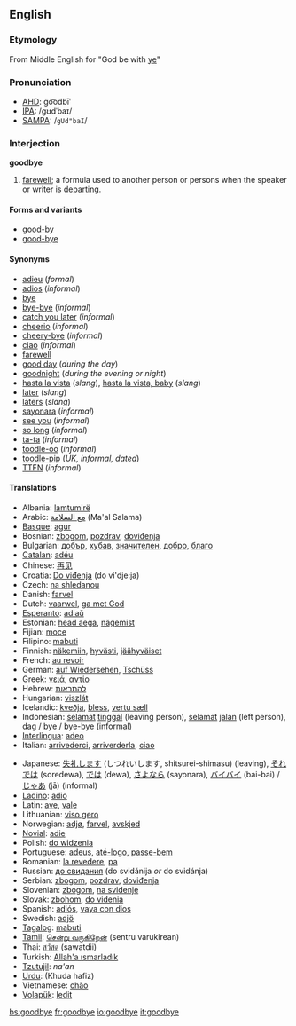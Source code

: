 ==English==
===Etymology===
From Middle English for "God be with [[ye]]"

===Pronunciation===
*[[w:AHD|AHD]]: go͝odbīʹ
*[[w:IPA|IPA]]: /gʊdˈbaɪ/
*[[w:SAMPA|SAMPA]]: /<tt>gUd"baI</tt>/

===Interjection===
'''goodbye'''
#[[farewell]]; a formula used to another person or persons when the speaker or writer is [[depart]]ing.

====Forms and variants====
*[[good-by]]
*[[good-bye]]

====Synonyms====
*[[adieu]] (''formal'')
*[[adios]] (''informal'')
*[[bye]]
*[[bye-bye]] (''informal'')
*[[catch you later]] (''informal'')
*[[cheerio]] (''informal'')
*[[cheery-bye]] (''informal'')
*[[ciao]] (''informal'')
*[[farewell]]
*[[good day]] (''during the day'')
*[[goodnight]] (''during the evening or night'')
*[[hasta la vista]] (''slang''), [[hasta la vista, baby]] (''slang'')
*[[later]] (''slang'')
*[[laters]] (''slang'')
*[[sayonara]] (''informal'')
*[[see you]] (''informal'')
*[[so long]] (''informal'')
*[[ta-ta]] (''informal'')
*[[toodle-oo]] (''informal'')
*[[toodle-pip]] (''UK, informal, dated'')
*[[TTFN]] (''informal'')

====Translations====
{{top}}
*Albania: [[lamtumirë]]
*Arabic: [[مع السلامة]] (Ma'al Salama)
*[[Basque]]: [[agur]]
*Bosnian: [[zbogom]], [[pozdrav]], [[doviđenja]]
*Bulgarian: [[добър]], [[хубав]], [[значителен]], [[добро]], [[благо]]
*[[Catalan]]: [[adéu]]
*Chinese: [[再见]]
*Croatia: [[Do viđenja]] (do vi'dje:ja)
*Czech: [[na shledanou]]
*Danish: [[farvel]]
*Dutch: [[vaarwel]], [[ga met God]]
*[[Esperanto]]: [[adiaŭ]]
*Estonian: [[head aega]], [[nägemist]]
*Fijian: [[moce]]
*Filipino: [[mabuti]]
*Finnish: [[näkemiin]], [[hyvästi]], [[jäähyväiset]]
*French: [[au revoir]]
*German: [[auf Wiedersehen]], [[Tschüss]]
*Greek: [[γειά]], [[αντίο]]
*Hebrew: [[להתראות]]
*Hungarian: [[viszlát]]
*Icelandic: [[kveðja]], [[bless]], [[vertu sæll]]
*Indonesian: [[selamat]] [[tinggal]] (leaving person), [[selamat]] [[jalan]] (left person), [[dag]] / [[bye]] / [[bye-bye]] (informal)
*[[Interlingua]]: [[adeo]]
*Italian: [[arrivederci]], [[arriverderla]], [[ciao]]
{{mid}}
*Japanese: [[失礼します]] (しつれいします, shitsurei-shimasu) (leaving), [[それでは]] (soredewa), [[では]] (dewa), [[さよなら]] (sayonara), [[バイバイ]] (bai-bai) / [[じゃあ]] (jā) (informal)
*[[Ladino]]: [[adio]]
*Latin: [[ave]], [[vale]]
*Lithuanian: [[viso gero]]
*Norwegian: [[adjø]], [[farvel]], [[avskjed]]
*[[Novial]]: [[adie]]
*Polish: [[do widzenia]]
*Portuguese: [[adeus]], [[até-logo]], [[passe-bem]]
*Romanian: [[la revedere]], [[pa]]
*Russian: [[до свидания]] (do svidánija ''or'' do svidánja)
*Serbian: [[zbogom]], [[pozdrav]], [[doviđenja]]
*Slovenian: [[zbogom]], [[na svidenje]]
*Slovak: [[zbohom]], [[do videnia]]
*Spanish: [[adiós]], [[vaya con dios]]
*Swedish: [[adjö]]
*[[Tagalog]]: [[mabuti]]
*[[Tamil]]: [[சென்று வருகிறேன்]] (sentru varukirean)
*Thai: [[สวัสด]] (sawatdii)
*Turkish: [[Allah'a ısmarladık]]
*[[Tzutujil]]: ''na'an''
*[[Urdu]]: {{URchar|[[خدا حافظ]]}} (Khuda hafiz)
*Vietnamese: [[chào]]
*[[Volapük]]: [[ledit]]
{{bottom}}

[[bs:goodbye]]
[[fr:goodbye]]
[[io:goodbye]]
[[it:goodbye]]